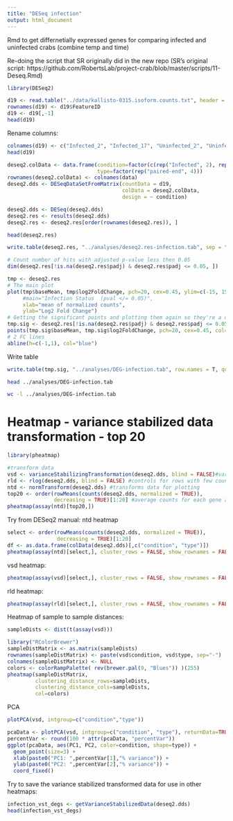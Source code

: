 ```yaml
---
title: "DESeq infection"
output: html_document
---
```

Rmd to get differnetially expressed genes for comparing infected and uninfected crabs (combine temp and time)

Re-doing the script that SR originally did in the new repo (SR's original script: https://github.com/RobertsLab/project-crab/blob/master/scripts/11-Deseq.Rmd)

```r
library(DESeq2)
```


```r
d19 <- read.table("../data/kallisto-0315.isoform.counts.txt", header = T, sep = "\t")
rownames(d19) <- d19$FeatureID
d19 <- d19[,-1]
head(d19)
```

Rename columns:
```r
colnames(d19) <- c("Infected_2", "Infected_17", "Uninfected_2", "Uninfected_17")
head(d19)
```

```r
deseq2.colData <- data.frame(condition=factor(c(rep("Infected", 2), rep("Uninfected", 2))), 
                             type=factor(rep("paired-end", 4)))
rownames(deseq2.colData) <- colnames(data)
deseq2.dds <- DESeqDataSetFromMatrix(countData = d19,
                                     colData = deseq2.colData, 
                                     design = ~ condition)
```


```r
deseq2.dds <- DESeq(deseq2.dds)
deseq2.res <- results(deseq2.dds)
deseq2.res <- deseq2.res[order(rownames(deseq2.res)), ]
```

```r
head(deseq2.res)
```

```r
write.table(deseq2.res, "../analyses/deseq2.res-infection.tab", sep = "\t", row.names = T, quote = FALSE, col.names = TRUE)
```

```r
# Count number of hits with adjusted p-value less then 0.05
dim(deseq2.res[!is.na(deseq2.res$padj) & deseq2.res$padj <= 0.05, ])
```


```r
tmp <- deseq2.res
# The main plot
plot(tmp$baseMean, tmp$log2FoldChange, pch=20, cex=0.45, ylim=c(-15, 15), log="x", col="darkgray",
     #main="Infection Status  (pval </= 0.05)",
     xlab="mean of normalized counts",
     ylab="Log2 Fold Change")
# Getting the significant points and plotting them again so they're a different color
tmp.sig <- deseq2.res[!is.na(deseq2.res$padj) & deseq2.res$padj <= 0.05, ]
points(tmp.sig$baseMean, tmp.sig$log2FoldChange, pch=20, cex=0.45, col="red")
# 2 FC lines
abline(h=c(-1,1), col="blue")
```

Write table 
```r
write.table(tmp.sig, "../analyses/DEG-infection.tab", row.names = T, quote = FALSE, sep = '\t')
```


```bash
head ../analyses/DEG-infection.tab
```

```bash
wc -l ../analyses/DEG-infection.tab
```

# Heatmap - variance stabilized data transformation - top 20 
```r
library(pheatmap)
```

```r
#transform data 
vsd <- varianceStabilizingTransformation(deseq2.dds, blind = FALSE)#variance stabilizing transoformation
rld <- rlog(deseq2.dds, blind = FALSE) #controls for rows with few counts
ntd <- normTransform(deseq2.dds) #transforms data for plotting
top20 <- order(rowMeans(counts(deseq2.dds, normalized = TRUE)),
               decreasing = TRUE)[1:20] #average counts for each gene and select top 20 most abundant genes
pheatmap(assay(ntd)[top20,])
```

Try from DESeq2 manual: ntd heatmap
```r
select <- order(rowMeans(counts(deseq2.dds, normalized = TRUE)),
                decreasing = TRUE)[1:20]
df <- as.data.frame(colData(deseq2.dds)[,c("condition", "type")])
pheatmap(assay(ntd)[select,], cluster_rows = FALSE, show_rownames = FALSE, cluter_cols= FALSE, annotation_col = df)
```

vsd heatmap:
```r
pheatmap(assay(vsd)[select,], cluster_rows = FALSE, show_rownames = FALSE, cluster_cols = FALSE, annotation_col = df)
```

rld heatmap:
```r
pheatmap(assay(rld)[select,], cluster_rows = FALSE, show_rownames = FALSE, cluster_cols = FALSE, annotation_col = df)
```

Heatmap of sample to sample distances:
```r
sampleDists <- dist(t(assay(vsd)))
```

```r
library("RColorBrewer")
sampleDistMatrix <- as.matrix(sampleDists)
rownames(sampleDistMatrix) <- paste(vsd$condition, vsd$type, sep="-")
colnames(sampleDistMatrix) <- NULL
colors <- colorRampPalette( rev(brewer.pal(9, "Blues")) )(255)
pheatmap(sampleDistMatrix,
         clustering_distance_rows=sampleDists,
         clustering_distance_cols=sampleDists,
         col=colors)
```

PCA 
```r
plotPCA(vsd, intgroup=c("condition","type"))
```

```r
pcaData <- plotPCA(vsd, intgroup=c("condition", "type"), returnData=TRUE)
percentVar <- round(100 * attr(pcaData, "percentVar"))
ggplot(pcaData, aes(PC1, PC2, color=condition, shape=type)) +
  geom_point(size=3) +
  xlab(paste0("PC1: ",percentVar[1],"% variance")) +
  ylab(paste0("PC2: ",percentVar[2],"% variance")) + 
  coord_fixed()
``` 




Try to save the variance stabilized transformed data for use in other heatmaps: 
```r
infection_vst_degs <- getVarianceStabilizedData(deseq2.dds)
head(infection_vst_degs)
```


